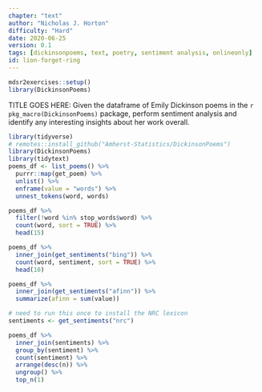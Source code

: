 ```yaml
---
chapter: "text"
author: "Nicholas J. Horton"
difficulty: "Hard"
date: 2020-06-25 
version: 0.1
tags: [dickinsonpoems, text, poetry, sentiment analysis, onlineonly]
id: lion-forget-ring
---
```


```r
mdsr2exercises::setup()
library(DickinsonPoems)
```

TITLE GOES HERE: Given the dataframe of Emily Dickinson poems in the `r pkg_macro(DickinsonPoems)` package, perform sentiment analysis and identify any interesting insights about her work overall.  

```r
library(tidyverse)
# remotes::install_github("Amherst-Statistics/DickinsonPoems")
library(DickinsonPoems)
library(tidytext)
poems_df <- list_poems() %>%
  purrr::map(get_poem) %>%
  unlist() %>%
  enframe(value = "words") %>%
  unnest_tokens(word, words)
```

<!--begin-answer-->

```r
poems_df %>%
  filter(!word %in% stop_words$word) %>%
  count(word, sort = TRUE) %>%
  head(15)

poems_df %>%
  inner_join(get_sentiments("bing")) %>%
  count(word, sentiment, sort = TRUE) %>%
  head(10)

poems_df %>%
  inner_join(get_sentiments("afinn")) %>%
  summarize(afinn = sum(value))
```

```r
# need to run this once to install the NRC lexicon
sentiments <- get_sentiments("nrc")
```

```r
poems_df %>%
  inner_join(sentiments) %>%
  group_by(sentiment) %>%
  count(sentiment) %>%
  arrange(desc(n)) %>%
  ungroup() %>%
  top_n(1)
```

<!--end-answer-->


